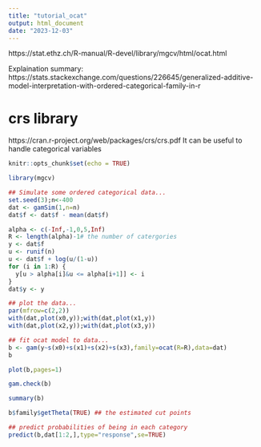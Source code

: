 ```yaml
---
title: "tutorial_ocat"
output: html_document
date: "2023-12-03"
---
```



https://stat.ethz.ch/R-manual/R-devel/library/mgcv/html/ocat.html

Explaination summary:
https://stats.stackexchange.com/questions/226645/generalized-additive-model-interpretation-with-ordered-categorical-family-in-r


# crs library 
https://cran.r-project.org/web/packages/crs/crs.pdf
It can be useful to handle categorical variables


```r
knitr::opts_chunk$set(echo = TRUE)
```

```r
library(mgcv)
```


```r

## Simulate some ordered categorical data...
set.seed(3);n<-400
dat <- gamSim(1,n=n)
dat$f <- dat$f - mean(dat$f)

alpha <- c(-Inf,-1,0,5,Inf)
R <- length(alpha)-1# the number of catergories
y <- dat$f
u <- runif(n)
u <- dat$f + log(u/(1-u)) 
for (i in 1:R) {
  y[u > alpha[i]&u <= alpha[i+1]] <- i
}
dat$y <- y


```



```r
## plot the data...
par(mfrow=c(2,2))
with(dat,plot(x0,y));with(dat,plot(x1,y))
with(dat,plot(x2,y));with(dat,plot(x3,y))
```


```r
## fit ocat model to data...
b <- gam(y~s(x0)+s(x1)+s(x2)+s(x3),family=ocat(R=R),data=dat)
b

```

```r
plot(b,pages=1)
```
```r
gam.check(b)
```

```r
summary(b)
```

```r
b$family$getTheta(TRUE) ## the estimated cut points
```






```r




## predict probabilities of being in each category
predict(b,dat[1:2,],type="response",se=TRUE)
```



